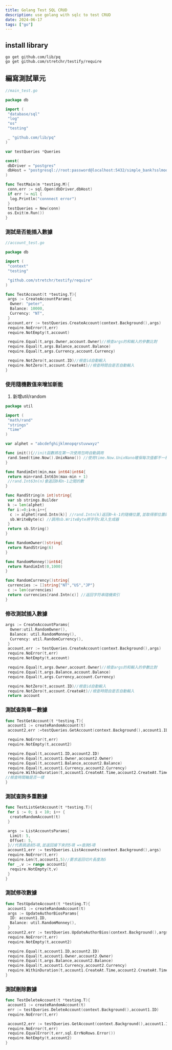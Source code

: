 ```yaml
---
title: Golang Test SQL CRUD
description: use golang with sqlc to test CRUD
date: 2024-06-17
tags: ["go"]
---
```


## install library

```shell
go get github.com/lib/pq
go get github.com/stretchr/testify/require
```

## 編寫測試單元

```go
//main_test.go

package db

import (
 "database/sql"
 "log"
 "os"
 "testing"

 _ "github.com/lib/pq"
)

var testQueries *Queries

const(
 dbDriver = "postgres"
 dbHost = "postgresql://root:password@localhost:5432/simple_bank?sslmode=disable"
)

func TestMain(m *testing.M){
 conn,err := sql.Open(dbDriver,dbHost)
 if err != nil {
  log.Println("connnect error")
 }
 testQueries = New(conn)
 os.Exit(m.Run())
}
```

### 測試是否能插入數據

```go
//account_test.go

package db

import (
 "context"
 "testing"

 "github.com/stretchr/testify/require"
)

func TestAccount(t *testing.T){
 args := CreateAccountParams{
  Owner: "peter",
  Balance: 10000,
  Currency: "NT",
 }
 account,err := testQueries.CreateAccount(context.Background(),args)
 require.NoError(t,err)
 require.NotEmpty(t,account)

 require.Equal(t,args.Owner,account.Owner)//檢查args的和輸入的參數比對
 require.Equal(t,args.Balance,account.Balance)
 require.Equal(t,args.Currency,account.Currency)

 require.NotZero(t,account.ID)//檢查id自動輸入
 require.NotZero(t,account.CreateAt)//檢查時間自是否自動輸入
}
```

### 使用隨機數值來增加新能

1. 新增util/random

```go
package util

import (
 "math/rand"
 "strings"
 "time"
)

var alphet = "abcdefghijklmnopqrstuvwxyz"

func init(){//init函數將在第一次使用包時自動調用
 rand.Seed(time.Now().UnixNano()) //使用time.Now.UnixNano確保每次值都不一樣
}

func RandimInt(min,max int64)int64{
 return min+rand.Int63n(max-min + 1)
 //rand.Int63n(n)會返回0和n-1之間的數
}

func RandString(n int)string{
 var sb strings.Builder
 k := len(alphet)
 for i:=0;i<n;i++{
  c := alphet[rand.Intn(k)] //rand.Intn(k)返回0~k-1的隨機位置,並取得那位置的字符
  sb.WriteByte(c) //調用sb.WriteByte將字符c寫入生成器
 }
 return sb.String()
}

func RandomOwner()string{
 return RandString(6)
}

func RandomMonney()int64{
 return RandimInt(0,1000)
}

func RandomCurrency()string{
 currencies := []string{"NT","US","JP"}
 c := len(currencies)
 return currencies[rand.Intn(c)] //返回字符串隨機索引
}
```

### 修改測試插入數據

```go
args := CreateAccountParams{
  Owner:util.RandomOwner(),
  Balance: util.RandomMonney(),
  Currency: util.RandomCurrency(),
 }
 account,err := testQueries.CreateAccount(context.Background(),args)
 require.NoError(t,err)
 require.NotEmpty(t,account)

 require.Equal(t,args.Owner,account.Owner)//檢查args的和輸入的參數比對
 require.Equal(t,args.Balance,account.Balance)
 require.Equal(t,args.Currency,account.Currency)

 require.NotZero(t,account.ID)//檢查id自動輸入
 require.NotZero(t,account.CreateAt)//檢查時間自是否自動輸入
 return account
```

### 測試查詢單一數據

```go
func TestGetAccount(t *testing.T){
 account1 := createRandomAccount(t)
 account2,err :=testQueries.GetAccount(context.Background(),account1.ID)

 require.NoError(t,err)
 require.NotEmpty(t,account2)

 require.Equal(t,account1.ID,account2.ID)
 require.Equal(t,account1.Owner,account2.Owner)
 require.Equal(t,account1.Balance,account2.Balance)
 require.Equal(t,account1.Currency,account2.Currency)
 require.WithinDuration(t,account1.CreateAt.Time,account2.CreateAt.Time, time.Second)
//檢查時間軸是否一樣
}
```

### 測試查詢多重數據

```go
func TestListGetAccount(t *testing.T){
 for i := 0; i < 10; i++ {
  createRandomAccount(t)
 }

 args := ListAccountsParams{
  Limit: 5,
  Offset: 5,
 }//代表跳過前5項,並返回接下來的5項 =>查詢5項
 account1,err := testQueries.ListAccounts(context.Background(),args)
 require.NoError(t,err)
 require.Len(t,account1,5)//要求返回切片長度為5
 for _,v := range account1{
  require.NotEmpty(t,v)
 }
}
```

### 測試修改數據

```go
func TestUpdateAccount(t *testing.T){
 account1 := createRandomAccount(t)
 args := UpdateAuthorBiosParams{
  ID: account1.ID,
  Balance: util.RandomMonney(),
 }
 account2,err := testQueries.UpdateAuthorBios(context.Background(),args)
 require.NoError(t,err)
 require.NotEmpty(t,account2)

 require.Equal(t,account1.ID,account2.ID)
 require.Equal(t,account1.Owner,account2.Owner)
 require.Equal(t,args.Balance,account2.Balance)
 require.Equal(t,account1.Currency,account2.Currency)
 require.WithinDuration(t,account1.CreateAt.Time,account2.CreateAt.Time, time.Second)//檢查時間軸是否一樣
}
```

### 測試刪除數據

```go
func TestDeleteAccount(t *testing.T){
 account1 := createRandomAccount(t)
 err := testQueries.DeleteAccount(context.Background(),account1.ID)
 require.NoError(t,err)

 account2,err := testQueries.GetAccount(context.Background(),account1.ID)
 require.NoError(t,err)
 require.EqualError(t,err,sql.ErrNoRows.Error())
 require.NotEmpty(t,account2)
}
```
